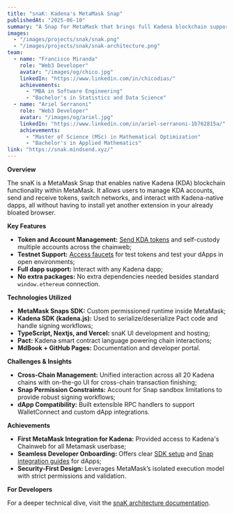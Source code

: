 ```yaml
---
title: "snaK: Kadena's MetaMask Snap"
publishedAt: "2025-06-10"
summary: "A Snap for MetaMask that brings full Kadena blockchain support, enabling KDA account management, transactions, network switching, and testnet utilities."
images:
  - "/images/projects/snak/snak.png"
  - "/images/projects/snak/snak-architecture.png"
team:
  - name: "Francisco Miranda"
    role: "Web3 Developer"
    avatar: "/images/og/chico.jpg"
    linkedIn: "https://www.linkedin.com/in/chicodias/"
    achievements:
      - "MBA in Software Engineering"
      - "Bachelor's in Statistics and Data Science"
  - name: "Ariel Serranoni"
    role: "Web3 Developer"
    avatar: "/images/og/ariel.jpg"
    linkedIn: "https://www.linkedin.com/in/ariel-serranoni-1b762815a/"
    achievements:
      - "Master of Science (MSc) in Mathematical Optimization"
      - "Bachelor's in Applied Mathematics"
link: "https://snak.mindsend.xyz/"
---
```


**Overview**

The snaK is a MetaMask Snap that enables native Kadena (KDA) blockchain functionality within MetaMask. It allows users to manage KDA accounts,
send and receive tokens, switch networks, and interact with Kadena-native dapps, all without having to install yet another extension in your
already bloated browser.

**Key Features**

- **Token and Account Management:** [Send KDA tokens](https://docs.mindsend.xyz/user-guide/send-kda) and self-custody multiple accounts across the chainweb;
- **Testnet Support:** [Access faucets](https://docs.mindsend.xyz/user-guide/faucet) for test tokens and test your dApps in open environments;
- **Full dapp support:** Interact with any Kadena dapp;
- **No extra packages:** No extra dependencies needed besides standard `window.ethereum` connection.

**Technologies Utilized**

- **MetaMask Snaps SDK:** Custom permissioned runtime inside MetaMask;
- **Kadena SDK (kadena.js):** Used to serialize/deserialize Pact code and handle signing workflows;
- **TypeScript, Nextjs, and Vercel:** snaK UI development and hosting;
- **Pact:** Kadena smart contract language powering chain interactions;
- **MdBook + GitHub Pages:** Documentation and developer portal.

**Challenges & Insights**

- **Cross-Chain Management:** Unified interaction across all 20 Kadena chains with on-the-go UI for cross-chain transaction finishing;
- **Snap Permission Constraints:** Account for Snap sandbox limitations to provide robust signing workflows;
- **dApp Compatibility:** Built extensible RPC handlers to support WalletConnect and custom dApp integrations.

**Achievements**

- **First MetaMask Integration for Kadena:** Provided access to Kadena's Chainweb for all Metamask userbase;
- **Seamless Developer Onboarding:** Offers clear [SDK setup](https://docs.mindsend.xyz/sdk/setup-project) and [Snap integration guides](https://docs.mindsend.xyz/sdk/integrate-snap) for dApps;
- **Security-First Design:** Leverages MetaMask’s isolated execution model with strict permissions and validation.

**For Developers**

For a deeper technical dive, visit the [snaK architecture documentation](https://docs.mindsend.xyz/architecture).
